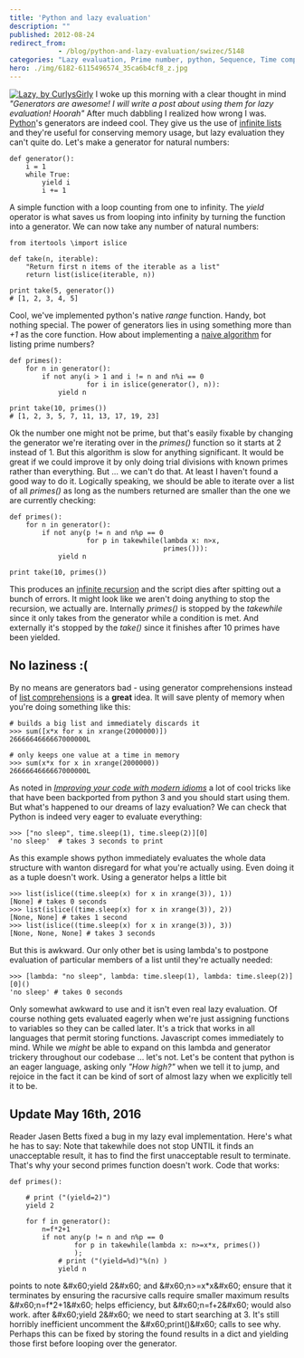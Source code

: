 ```yaml
---
title: 'Python and lazy evaluation'
description: ""
published: 2012-08-24
redirect_from: 
            - /blog/python-and-lazy-evaluation/swizec/5148
categories: "Lazy evaluation, Prime number, python, Sequence, Time complexity, Uncategorized"
hero: ./img/6182-6115496574_35ca6b4cf8_z.jpg
---
```

[![Lazy, by CurlysGirly](./img/6182-6115496574_35ca6b4cf8_z.jpg "Lazy, by CurlysGirly")](http://www.flickr.com/photos/tarasantilli/6115496574/) I woke up this morning with a clear thought in mind _&quot;Generators are awesome! I will write a post about using them for lazy evaluation! Hoorah&quot;_ After much dabbling I realized how wrong I was. [Python](http://www.python.org/ "Python (programming language)")&#x27;s generators are indeed cool. They give us the use of [infinite lists](http://en.wikipedia.org/wiki/Lazy_evaluation "Lazy evaluation") and they&#x27;re useful for conserving memory usage, but lazy evaluation they can&#x27;t quite do. Let&#x27;s make a generator for natural numbers:

```
def generator():
    i = 1
    while True:
        yield i
        i += 1
```

A simple function with a loop counting from one to infinity. The _yield_ operator is what saves us from looping into infinity by turning the function into a generator. We can now take any number of natural numbers:

```
from itertools \import islice

def take(n, iterable):
    "Return first n items of the iterable as a list"
    return list(islice(iterable, n))

print take(5, generator())
# [1, 2, 3, 4, 5]
```

Cool, we&#x27;ve implemented python&#x27;s native _range_ function. Handy, bot nothing special. The power of generators lies in using something more than _+1_ as the core function. How about implementing a [naive algorithm](http://en.wikipedia.org/wiki/Algorithm "Algorithm") for listing prime numbers?

```
def primes():
    for n in generator():
        if not any(i > 1 and i != n and n%i == 0
                   for i in islice(generator(), n)):
            yield n

print take(10, primes())
# [1, 2, 3, 5, 7, 11, 13, 17, 19, 23]
```

Ok the number one might not be prime, but that&#x27;s easily fixable by changing the generator we&#x27;re iterating over in the _primes()_ function so it starts at 2 instead of 1. But this algorithm is slow for anything significant. It would be great if we could improve it by only doing trial divisions with known primes rather than everything. But ... we can&#x27;t do that. At least I haven&#x27;t found a good way to do it. Logically speaking, we should be able to iterate over a list of all _primes()_ as long as the numbers returned are smaller than the one we are currently checking:

```
def primes():
    for n in generator():
        if not any(p != n and n%p == 0
                   for p in takewhile(lambda x: n>x,
                                      primes())):
            yield n

print take(10, primes())
```

This produces an [infinite recursion](http://en.wikipedia.org/wiki/Infinite_loop "Infinite loop") and the script dies after spitting out a bunch of errors. It might look like we aren&#x27;t doing anything to stop the recursion, we actually are. Internally _primes()_ is stopped by the _takewhile_ since it only takes from the generator while a condition is met. And externally it&#x27;s stopped by the _take()_ since it finishes after 10 primes have been yielded.

## No laziness :(

By no means are generators bad - using generator comprehensions instead of [list comprehensions](http://en.wikipedia.org/wiki/List_comprehension "List comprehension") is a **great** idea. It will save plenty of memory when you&#x27;re doing something like this:

```
# builds a big list and immediately discards it
>>> sum([x*x for x in xrange(2000000)])
2666664666667000000L

# only keeps one value at a time in memory
>>> sum(x*x for x in xrange(2000000))
2666664666667000000L
```

As noted in _[Improving your code with modern idioms](http://python3porting.com/improving.html)_ a lot of cool tricks like that have been backported from python 3 and you should start using them. But what&#x27;s happened to our dreams of lazy evaluation? We can check that Python is indeed very eager to evaluate everything:

```
>>> ["no sleep", time.sleep(1), time.sleep(2)][0]
'no sleep'  # takes 3 seconds to print
```

As this example shows python immediately evaluates the whole data structure with wanton disregard for what you&#x27;re actually using. Even doing it as a tuple doesn&#x27;t work. Using a generator helps a little bit

```
>>> list(islice((time.sleep(x) for x in xrange(3)), 1))
[None] # takes 0 seconds
>>> list(islice((time.sleep(x) for x in xrange(3)), 2))
[None, None] # takes 1 second
>>> list(islice((time.sleep(x) for x in xrange(3)), 3))
[None, None, None] # takes 3 seconds
```

But this is awkward. Our only other bet is using lambda&#x27;s to postpone evaluation of particular members of a list until they&#x27;re actually needed:

```
>>> [lambda: "no sleep", lambda: time.sleep(1), lambda: time.sleep(2)][0]()
'no sleep' # takes 0 seconds
```

Only somewhat awkward to use and it isn&#x27;t even real lazy evaluation. Of course nothing gets evaluated eagerly when we&#x27;re just assigning functions to variables so they can be called later. It&#x27;s a trick that works in all languages that permit storing functions. Javascript comes immediately to mind. While we _might_ be able to expand on this lambda and generator trickery throughout our codebase ... let&#x27;s not. Let&#x27;s be content that python is an eager language, asking only _&quot;How high?&quot;_ when we tell it to jump, and rejoice in the fact it can be kind of sort of almost lazy when we explicitly tell it to be.

## Update May 16th, 2016

Reader Jasen Betts fixed a bug in my lazy eval implementation. Here&#x27;s what he has to say: Note that takewhile does not stop UNTIL it finds an unacceptable result, it has to find the first unacceptable result to terminate. That&#x27;s why your second primes function doesn&#x27;t work. Code that works:

```
def primes():

    # print ("(yield=2)")
    yield 2

    for f in generator():
        n=f*2+1
        if not any(p != n and n%p == 0
                for p in takewhile(lambda x: n>=x*x, primes())
                );
            # print ("(yield=%d)"%(n) )
            yield n
```

points to note \&#x60;yield 2\&#x60; and \&#x60;n&gt;=x\*x\&#x60; ensure that it terminates by ensuring the racursive calls require smaller maximum results \&#x60;n=f\*2+1\&#x60; helps efficiency, but \&#x60;n=f+2\&#x60; would also work. after \&#x60;yield 2\&#x60; we need to start searching at 3. It&#x27;s still horribly inefficient uncomment the \&#x60;print()\&#x60; calls to see why. Perhaps this can be fixed by storing the found results in a dict and yielding those first before looping over the generator.